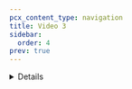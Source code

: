 ```yaml
---
pcx_content_type: navigation
title: Video 3
sidebar:
  order: 4
prev: true
---
```



<Stream
	videoId="3c46281a9b2b84ee6776a53f87580c45"
	videoTitle="Explore Workers AI Models Using a Jupyter Notebook"
/>

<Details header="Video series" >

<DirectoryListing folder="durable-objects/get-started/video-series" />

</Details>

